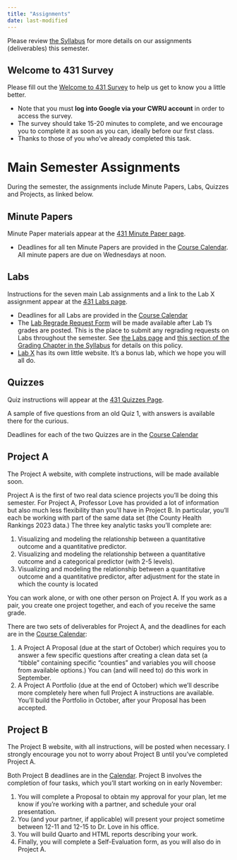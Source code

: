 ```yaml
---
title: "Assignments"
date: last-modified
---
```


Please review [the Syllabus](https://thomaselove.github.io/431-syllabus-2023/) for more details on our assignments (deliverables) this semester.

## Welcome to 431 Survey 

Please fill out the [Welcome to 431 Survey](https://bit.ly/431-2023-welcome-survey) to help us get to know you a little better.

- Note that you must **log into Google via your CWRU account** in order to access the survey.
- The survey should take 15-20 minutes to complete, and we encourage you to complete it as soon as you can, ideally before our first class.
- Thanks to those of you who've already completed this task.

# Main Semester Assignments

During the semester, the assignments include Minute Papers, Labs, Quizzes and Projects, as linked below.

## Minute Papers

Minute Paper materials appear at the [431 Minute Paper page](https://github.com/THOMASELOVE/431-minute-2023).

- Deadlines for all ten Minute Papers are provided in the [Course Calendar](calendar.qmd). All minute papers are due on Wednesdays at noon.

## Labs

Instructions for the seven main Lab assignments and a link to the Lab X assignment appear at the [431 Labs page](https://github.com/THOMASELOVE/431-labs-2023).

- Deadlines for all Labs are provided in the [Course Calendar](calendar.qmd)
- The [Lab Regrade Request Form](https://bit.ly/431-2023-lab-regrade-requests) will be made available after Lab 1's grades are posted. This is the place to submit any regrading requests on Labs throughout the semester. See [the Labs page](https://github.com/THOMASELOVE/431-labs-2023#lab-regrade-requests-will-be-reviewed-in-december) and [this section of the Grading Chapter in the Syllabus](https://thomaselove.github.io/431-syllabus-2023/11_grading.html#lab-appeal-policy---request-a-review-via-google-form) for details on this policy.
- [Lab X](https://thomaselove.github.io/431-labX/) has its own little website. It's a bonus lab, which we hope you will all do.

## Quizzes

Quiz instructions will appear at the [431 Quizzes Page](https://github.com/THOMASELOVE/431-quizzes-2023).

A sample of five questions from an old Quiz 1, with answers is available there for the curious.

Deadlines for each of the two Quizzes are in the [Course Calendar](calendar.qmd)

## Project A

The Project A website, with complete instructions, will be made available soon.

Project A is the first of two real data science projects you'll be doing this semester. For Project A, Professor Love has provided a lot of information but also much less flexibility than you'll have in Project B. In particular, you'll each be working with part of the same data set (the County Health Rankings 2023 data.) The three key analytic tasks you'll complete are:

1. Visualizing and modeling the relationship between a quantitative outcome and a quantitative predictor.
2. Visualizing and modeling the relationship between a quantitative outcome and a categorical predictor (with 2-5 levels).
3. Visualizing and modeling the relationship between a quantitative outcome and a quantitative predictor, after adjustment for the state in which the county is located

You can work alone, or with one other person on Project A. If you work as a pair, you create one project together, and each of you receive the same grade.

There are two sets of deliverables for Project A, and the deadlines for each are in the [Course Calendar](calendar.qmd):

1. A Project A Proposal (due at the start of October) which requires you to answer a few specific questions after creating a clean data set (a “tibble” containing specific “counties” and variables you will choose from available options.) You can (and will need to) do this work in September.
2. A Project A Portfolio (due at the end of October) which we'll describe more completely here when full Project A instructions are available. You'll build the Portfolio in October, after your Proposal has been accepted.

## Project B

The Project B website, with all instructions, will be posted when necessary. I strongly encourage you not to worry about Project B until you've completed Project A.

Both Project B deadlines are in the [Calendar](calendar.qmd). Project B involves the completion of four tasks, which you'll start working on in early November:

1. You will complete a Proposal to obtain my approval for your plan, let me know if you’re working with a partner, and schedule your oral presentation.
2. You (and your partner, if applicable) will present your project sometime between 12-11 and 12-15 to Dr. Love in his office. 
3. You will build Quarto and HTML reports describing your work.
4. Finally, you will complete a Self-Evaluation form, as you will also do in Project A.
